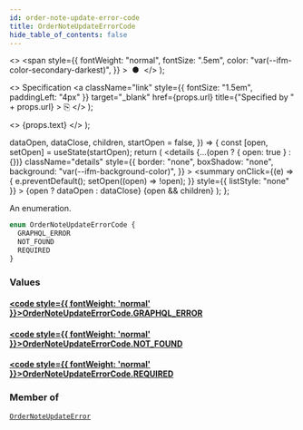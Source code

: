 ```yaml
---
id: order-note-update-error-code
title: OrderNoteUpdateErrorCode
hide_table_of_contents: false
---
```


  <>
    <span
      style={{
        fontWeight: "normal",
        fontSize: ".5em",
        color: "var(--ifm-color-secondary-darkest)",
      }}
    >
      &nbsp;●&nbsp;
    </span>
  </>
);

  <>
    Specification
    <a
      className="link"
      style={{ fontSize: "1.5em", paddingLeft: "4px" }}
      target="\_blank"
      href={props.url}
      title={"Specified by " + props.url}
    >
      ⎘
    </a>
  </>
);

  <>
    <span className={props.class}>{props.text}</span>
  </>
);


  dataOpen,
  dataClose,
  children,
  startOpen = false,
}) => {
  const [open, setOpen] = useState(startOpen);
  return (
    <details
      {...(open ? { open: true } : {})}
      className="details"
      style={{
        border: "none",
        boxShadow: "none",
        background: "var(--ifm-background-color)",
      }}
    >
      <summary
        onClick={(e) => {
          e.preventDefault();
          setOpen((open) => !open);
        }}
        style={{ listStyle: "none" }}
      >
        {open ? dataOpen : dataClose}
      </summary>
      {open && children}
    </details>
  );
};

An enumeration.

```graphql
enum OrderNoteUpdateErrorCode {
  GRAPHQL_ERROR
  NOT_FOUND
  REQUIRED
}
```

### Values

#### [<code style={{ fontWeight: 'normal' }}>OrderNoteUpdateErrorCode.<b>GRAPHQL_ERROR</b></code>](#)

>

#### [<code style={{ fontWeight: 'normal' }}>OrderNoteUpdateErrorCode.<b>NOT_FOUND</b></code>](#)

>

#### [<code style={{ fontWeight: 'normal' }}>OrderNoteUpdateErrorCode.<b>REQUIRED</b></code>](#)

>

### Member of

[`OrderNoteUpdateError`](../../../api-reference/orders/objects/order-note-update-error) <Badge class="badge badge--secondary" text="object"/>
